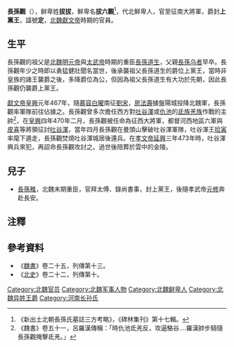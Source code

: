 '''長孫觀'''（{{bd|？||？|catIdx=B步}}），鲜卑姓'''拔拔'''，鮮卑名'''拔六觀'''<ref>《新出土北朝長孫氏墓誌三方考略》，《碑林集刊》第十七輯。</ref>，代北鮮卑人，官至征南大將軍，爵封'''上黨王'''，諡號'''定'''，[[北魏|北魏]][[獻文帝|獻文帝]]時期的官員。

==生平==
長孫觀的祖父是[[北魏明元帝|北魏明元帝]]與[[太武帝|太武帝]]時期的重臣[[長孫道生|長孫道生]]，父親[[長孫乌者|長孫乌者]]早卒。長孫觀年少之時即以勇猛健壯聞名當世，後承襲祖父長孫道生的爵位上黨王，當時非皇族的諸王襲爵之後，多降爵位為公，但因為祖父長孫道生有大功於先朝，因此長孫觀仍襲爵上黨王。

[[獻文帝|獻文帝]][[皇興|皇興]]元年467年，隨[[慕容白曜|慕容白曜]]南征[[劉宋|劉宋]]，[[房法壽|房法壽]]據盤陽城投降北魏軍，長孫觀率軍隊前往佔據之。長孫觀曾多次擔任西方對[[吐谷渾|吐谷渾]]或[[仇池|仇池]]的[[氐族|氐族]][[羌族|羌族]]作戰的主帥<ref>《魏書》卷五十一，呂羅漢傳稱：「時仇池氐羌反，攻逼駱谷....羅漢帥步騎隨長孫觀掩擊氐羌。」</ref>，在[[皇興|皇興]]四年470年二月，長孫觀被任命為征西大將軍，都督河西地區六軍與[[皮喜|皮喜]]等將領征討[[吐谷渾|吐谷渾]]，當年四月長孫觀在曼頭山擊破吐谷渾軍隊，吐谷渾王[[拾寅|拾寅]]率麾下遁走，長孫觀焚燒吐谷渾城居後還兵。在[[孝文帝|孝文帝]][[延兴_(北魏)|延興]]三年473年時，吐谷渾興兵來犯，再詔命長孫觀攻討之。過世後陪葬於雲中的金陵。

==兒子==
*[[長孫稚|長孫稚]]，北魏末期重臣，官拜太傅、錄尚書事，封上黨王，後隨孝武帝[[元修|元修]]奔赴長安。

==注釋==
{{reflist}}

==參考資料==
*《[[魏書|魏書]]》卷二十五，列傳第十三。
*《[[北史|北史]]》卷二十二，列傳第十。

[[Category:北魏官员|Category:北魏官员]]
[[Category:北魏军事人物|Category:北魏军事人物]]
[[Category:北魏鲜卑人|Category:北魏鲜卑人]]
[[Category:北魏异姓王爵|Category:北魏异姓王爵]]
[[Category:河南长孙氏|Category:河南长孙氏]]